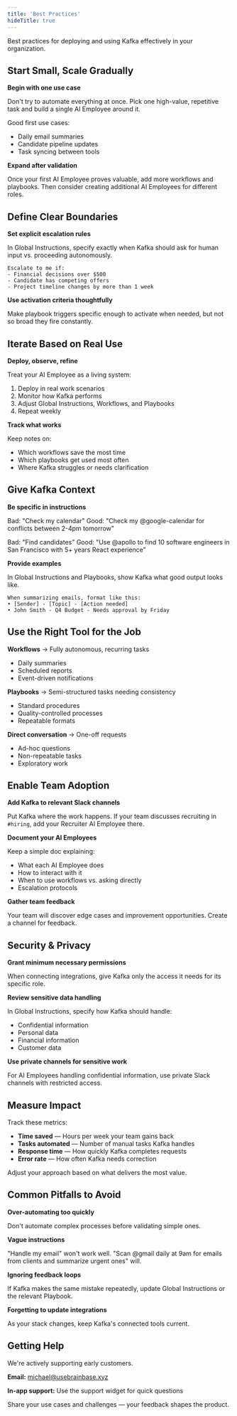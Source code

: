 ```yaml
---
title: 'Best Practices'
hideTitle: true
---
```


Best practices for deploying and using Kafka effectively in your organization.

## Start Small, Scale Gradually

**Begin with one use case**

Don't try to automate everything at once. Pick one high-value, repetitive task and build a single AI Employee around it.

Good first use cases:
- Daily email summaries
- Candidate pipeline updates
- Task syncing between tools

**Expand after validation**

Once your first AI Employee proves valuable, add more workflows and playbooks. Then consider creating additional AI Employees for different roles.

## Define Clear Boundaries

**Set explicit escalation rules**

In Global Instructions, specify exactly when Kafka should ask for human input vs. proceeding autonomously.

```text
Escalate to me if:
- Financial decisions over $500
- Candidate has competing offers
- Project timeline changes by more than 1 week
```

**Use activation criteria thoughtfully**

Make playbook triggers specific enough to activate when needed, but not so broad they fire constantly.

## Iterate Based on Real Use

**Deploy, observe, refine**

Treat your AI Employee as a living system:
1. Deploy in real work scenarios
2. Monitor how Kafka performs
3. Adjust Global Instructions, Workflows, and Playbooks
4. Repeat weekly

**Track what works**

Keep notes on:
- Which workflows save the most time
- Which playbooks get used most often
- Where Kafka struggles or needs clarification

## Give Kafka Context

**Be specific in instructions**

Bad: "Check my calendar"
Good: "Check my @google-calendar for conflicts between 2-4pm tomorrow"

Bad: "Find candidates"
Good: "Use @apollo to find 10 software engineers in San Francisco with 5+ years React experience"

**Provide examples**

In Global Instructions and Playbooks, show Kafka what good output looks like.

```text
When summarizing emails, format like this:
• [Sender] - [Topic] - [Action needed]
• John Smith - Q4 Budget - Needs approval by Friday
```

## Use the Right Tool for the Job

**Workflows** → Fully autonomous, recurring tasks
- Daily summaries
- Scheduled reports
- Event-driven notifications

**Playbooks** → Semi-structured tasks needing consistency
- Standard procedures
- Quality-controlled processes
- Repeatable formats

**Direct conversation** → One-off requests
- Ad-hoc questions
- Non-repeatable tasks
- Exploratory work

## Enable Team Adoption

**Add Kafka to relevant Slack channels**

Put Kafka where the work happens. If your team discusses recruiting in `#hiring`, add your Recruiter AI Employee there.

**Document your AI Employees**

Keep a simple doc explaining:
- What each AI Employee does
- How to interact with it
- When to use workflows vs. asking directly
- Escalation protocols

**Gather team feedback**

Your team will discover edge cases and improvement opportunities. Create a channel for feedback.

## Security & Privacy

**Grant minimum necessary permissions**

When connecting integrations, give Kafka only the access it needs for its specific role.

**Review sensitive data handling**

In Global Instructions, specify how Kafka should handle:
- Confidential information
- Personal data
- Financial information
- Customer data

**Use private channels for sensitive work**

For AI Employees handling confidential information, use private Slack channels with restricted access.

## Measure Impact

Track these metrics:
- **Time saved** — Hours per week your team gains back
- **Tasks automated** — Number of manual tasks Kafka handles
- **Response time** — How quickly Kafka completes requests
- **Error rate** — How often Kafka needs correction

Adjust your approach based on what delivers the most value.

## Common Pitfalls to Avoid

**Over-automating too quickly**

Don't automate complex processes before validating simple ones.

**Vague instructions**

"Handle my email" won't work well. "Scan @gmail daily at 9am for emails from clients and summarize urgent ones" will.

**Ignoring feedback loops**

If Kafka makes the same mistake repeatedly, update Global Instructions or the relevant Playbook.

**Forgetting to update integrations**

As your stack changes, keep Kafka's connected tools current.

## Getting Help

We're actively supporting early customers.

**Email:** [michael@usebrainbase.xyz](mailto:michael@usebrainbase.xyz)

**In-app support:** Use the support widget for quick questions

Share your use cases and challenges — your feedback shapes the product.